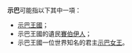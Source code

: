 '''示巴'''可能指以下其中一項：
* [[示巴王國|示巴王國]]；
* 示巴王國的遺民[[賽伯伊人|賽伯伊人]]；
* 示巴王國一位世界知名的君主[[示巴女王|示巴女王]]。

{{disambig|Cat=二字译名消歧义}}